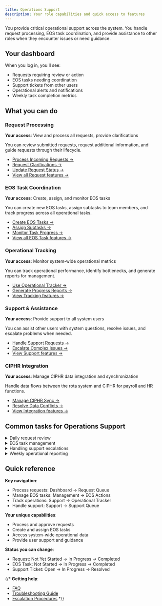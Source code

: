 ```yaml
---
title: Operations Support
description: Your role capabilities and quick access to features
---
```


You provide critical operational support across the system. You handle request processing, EOS task coordination, and provide assistance to other roles when they encounter issues or need guidance.

## Your dashboard

When you log in, you'll see:
- Requests requiring review or action
- EOS tasks needing coordination
- Support tickets from other users
- Operational alerts and notifications
- Weekly task completion metrics

## What you can do

### Request Processing
**Your access**: View and process all requests, provide clarifications

You can review submitted requests, request additional information, and guide requests through their lifecycle.

- [Process Incoming Requests →](../../how-to-guides/process-requests)
- [Request Clarifications →](../../how-to-guides/request-clarifications)
- [Update Request Status →](../../how-to-guides/update-request-status)
- [View all Request features →](../../features/request-management)

### EOS Task Coordination
**Your access**: Create, assign, and monitor EOS tasks

You can create new EOS tasks, assign subtasks to team members, and track progress across all operational tasks.

- [Create EOS Tasks →](../../how-to-guides/create-eos-tasks)
- [Assign Subtasks →](../../how-to-guides/assign-subtasks)
- [Monitor Task Progress →](../../how-to-guides/monitor-progress)
- [View all EOS Task features →](../../features/eos-tasks)

### Operational Tracking
**Your access**: Monitor system-wide operational metrics

You can track operational performance, identify bottlenecks, and generate reports for management.

- [Use Operational Tracker →](../../how-to-guides/use-operational-tracker)
- [Generate Progress Reports →](../../how-to-guides/generate-reports)
- [View Tracking features →](../../features/operational-tracking)

### Support & Assistance
**Your access**: Provide support to all system users

You can assist other users with system questions, resolve issues, and escalate problems when needed.

- [Handle Support Requests →](../../how-to-guides/handle-support-requests)
- [Escalate Complex Issues →](../../how-to-guides/escalate-issues)
- [View Support features →](../../features/user-support)

### CIPHR Integration
**Your access**: Manage CIPHR data integration and synchronization

Handle data flows between the rota system and CIPHR for payroll and HR functions.

- [Manage CIPHR Sync →](../../how-to-guides/manage-ciphr-sync)
- [Resolve Data Conflicts →](../../how-to-guides/resolve-data-conflicts)
- [View Integration features →](../../features/ciphr-integration)

## Common tasks for Operations Support

<details>
<summary>Daily request review</summary>

1. Check dashboard for new requests
2. Review request details for completeness
3. Request clarifications if information is missing
4. Update request status as appropriate
5. Coordinate with relevant teams

</details>

<details>
<summary>EOS task management</summary>

1. Review task progress across all active tasks
2. Follow up on overdue subtasks
3. Create new tasks based on operational needs
4. Update task priorities as situations change
5. Coordinate with task assignees

</details>

<details>
<summary>Handling support escalations</summary>

1. Receive support request from user
2. Assess complexity and required expertise
3. Provide direct assistance or escalate appropriately
4. Document resolution steps
5. Follow up to ensure issue is resolved

</details>

<details>
<summary>Weekly operational reporting</summary>

1. Use Operational Tracker to gather metrics
2. Review request completion rates
3. Assess EOS task progress
4. Identify operational bottlenecks
5. Generate summary reports for management

</details>

## Quick reference

**Key navigation**:
- Process requests: Dashboard → Request Queue
- Manage EOS tasks: Management → EOS Actions
- Track operations: Support → Operational Tracker
- Handle support: Support → Support Queue

**Your unique capabilities**:
- Process and approve requests
- Create and assign EOS tasks
- Access system-wide operational data
- Provide user support and guidance

**Status you can change**:
- Request: Not Yet Started → In Progress → Completed
- EOS Task: Not Started → In Progress → Completed
- Support Ticket: Open → In Progress → Resolved

{/* **Getting help**:
- [FAQ](../../reference/faq)
- [Troubleshooting Guide](../../reference/troubleshooting)
- [Escalation Procedures](../../reference/escalation) */}